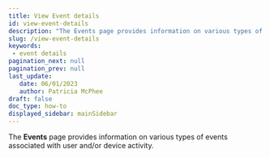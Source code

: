 ```yaml
---
title: View Event details
id: view-event-details
description: "The Events page provides information on various types of events associated with user and/or device activity."
slug: /view-event-details 
keywords: 
 - event details
pagination_next: null
pagination_prev: null
last_update: 
   date: 06/01/2023
   author: Patricia McPhee
draft: false
doc_type: how-to
displayed_sidebar: mainSidebar
---
```



The **Events** page provides information on various types of events associated with user and/or device activity. 

